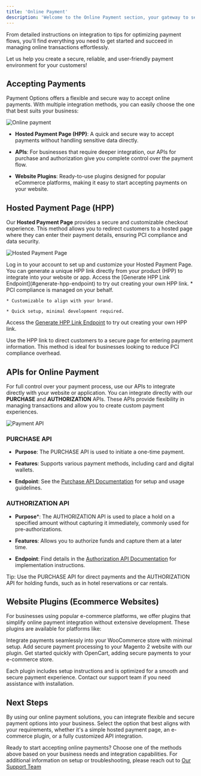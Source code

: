 ```yaml
---
title: 'Online Payment'
description: 'Welcome to the Online Payment section, your gateway to seamlessly accepting payments through multiple channels. Whether you are integrating a simple Hosted Payment Page, leveraging APIs for custom solutions, or using website plugins for effortless setup, this section offers step-by-step guidance tailored to your needs.'
---
```


From detailed instructions on integration to tips for optimizing payment flows, you'll find everything you need to get started and succeed in managing online transactions effortlessly.

Let us help you create a secure, reliable, and user-friendly payment environment for your customers!

## **Accepting Payments**

Payment Options offers a flexible and secure way to accept online payments. With multiple integration methods, you can easily choose the one that best suits your business:

![Online payment](/images/flows-online.svg)

* **Hosted Payment Page (HPP)**: A quick and secure way to accept payments without handling sensitive data directly.

* **APIs**: For businesses that require deeper integration, our APIs for purchase and authorization give you complete control over the payment flow.

* **Website Plugins**: Ready-to-use plugins designed for popular eCommerce platforms, making it easy to start accepting payments on your website.

## **Hosted Payment Page (HPP)**

Our **Hosted Payment Page** provides a secure and customizable checkout experience. This method allows you to redirect customers to a hosted page where they can enter their payment details, ensuring PCI compliance and data security.

![Hosted Payment Page](/images/flows-hpp.svg)

<CardGroup>
  <Card title="Getting Started with HPP" icon="rocket">
    Log in to your account to set up and customize your Hosted Payment Page. You can generate a unique HPP link directly from your product (HPP) to integrate into your website or app.
    Access the [Generate HPP Link Endpoint](#generate-hpp-endpoint) to try out creating your own HPP link.
  </Card>

  <Card title="Benefits of HPP" icon="shield-check">
    * PCI compliance is managed on your behalf.

    * Customizable to align with your brand.

    * Quick setup, minimal development required.
  </Card>
</CardGroup>

Access the [Generate HPP Link Endpoint](/api-reference/en/hpp/generate-link) to try out creating your own HPP link.

<Note> Use the HPP link to direct customers to a secure page for entering payment information. This method is ideal for businesses looking to reduce PCI compliance overhead.</Note>

## **APIs for Online Payment**

For full control over your payment process, use our APIs to integrate directly with your website or application. You can integrate directly with our **PURCHASE** and **AUTHORIZATION** APIs. These APIs provide flexibility in managing transactions and allow you to create custom payment experiences.

![Payment API](/images/flows-online-API.svg)

### **PURCHASE API**

* **Purpose**: The PURCHASE API is used to initiate a one-time payment.

* **Features**: Supports various payment methods, including card and digital wallets.

* **Endpoint**: See the [Purchase API Documentation](/api-reference/en/server-to-server/purchase) for setup and usage guidelines.

### **AUTHORIZATION API**

* **Purpose**\*: The AUTHORIZATION API is used to place a hold on a specified amount without capturing it immediately, commonly used for pre-authorizations.

* **Features**: Allows you to authorize funds and capture them at a later time.

* **Endpoint**: Find details in the [Authorization API Documentation](/api-reference/en/server-to-server/authorization) for implementation instructions.

<Tip>Tip: Use the PURCHASE API for direct payments and the AUTHORIZATION API for holding funds, such as in hotel reservations or car rentals.</Tip>

## **Website Plugins (Ecommerce Websites)**

For businesses using popular e-commerce platforms, we offer plugins that simplify online payment integration without extensive development. These plugins are available for platforms like:

<CardGroup cols={2}>
  <Card title="WooCommerce" icon="puzzle-piece-simple" href="/support/plugins-woocommerce">
    Integrate payments seamlessly into your WooCommerce store with minimal setup.
  </Card>

  <Card title="Magento 2" icon="puzzle-piece-simple" href="/support/plugins-magento">
    Add secure payment processing to your Magento 2 website with our plugin.
  </Card>

  <Card title="OpenCart" icon="puzzle-piece-simple" href="/support/plugins-opencart">
    Get started quickly with OpenCart, adding secure payments to your e-commerce store.
  </Card>
</CardGroup>

<Note>Each plugin includes setup instructions and is optimized for a smooth and secure payment experience. Contact our support team if you need assistance with installation.</Note>

## **Next Steps**

By using our online payment solutions, you can integrate flexible and secure payment options into your business. Select the option that best aligns with your requirements, whether it's a simple hosted payment page, an e-commerce plugin, or a fully customized API integration.

Ready to start accepting online payments? Choose one of the methods above based on your business needs and integration capabilities. For additional information on setup or troubleshooting, please reach out to [Our Support Team](/support/contact)